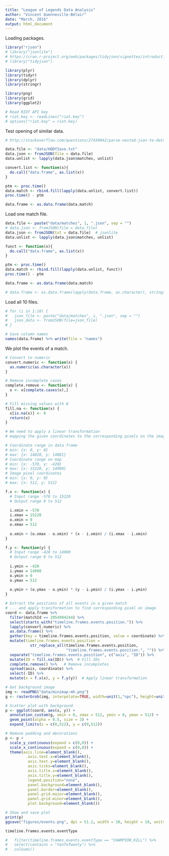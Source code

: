 ```yaml
---
title: "League of Legends Data Analysis"
author: "Vincent Quenneville-Bélair"
date: "March, 2016"
output: html_document
---
```


Loading packages.
```r
library("rjson")
# library("jsonlite")
# https://cran.r-project.org/web/packages/tidyjson/vignettes/introduction-to-tidyjson.html
# library("tidyjson")

library(plyr)
library(tidyr)
library(dplyr)
library(stringr)

library(png)
library(grid)
library(ggplot2)
```

```r
# Read RIOT API key
# riot.key <- readLines("riot.key")
# options("riot.key" = riot.key)
```

Test opening of similar data.
```r
# http://stackoverflow.com/questions/27430042/parse-nested-json-to-data-frame-in-r

data.file <- "data/HQDf2ase.txt"
data.json <- fromJSON(file = data.file)
data.unlist <- lapply(data.json$matches, unlist)

convert.list <- function(x){
  do.call("data.frame", as.list(x))
}

ptm <- proc.time()
data.match <- rbind.fill(lapply(data.unlist, convert.list))
proc.time() - ptm

data.frame <- as.data.frame(data.match)
```

Load one match file.
```r
data.file <- paste("data/matches", 1, ".json", sep = "")
# data.json <- fromJSON(file = data.file)
data.json <- fromJSON(txt = data.file)  # jsonlite
data.unlist <- lapply(data.json$matches, unlist)

funct <- function(x){
  do.call("data.frame", as.list(x))
}

ptm <- proc.time()
data.match <- rbind.fill(lapply(data.unlist, funct))
proc.time() - ptm

data.frame <- as.data.frame(data.match)

# data.frame <- as.data.frame(lapply(data.frame, as.character), stringsAsFactors=FALSE)
```

Load all 10 files.
```r
# for (i in 1:10) {
#   json_file <- paste("data/matches", i, ".json", sep = "")
# 	json_data <- fromJSON(file=json_file)
# }
```

```r
# Save column names
names(data.frame) %>% write(file = "names")
```

We plot the events of a match.
```r
# Convert to numeric
convert.numeric <- function(x) {
  as.numeric(as.character(x))
}

# Remove incomplete cases
complete.remove <- function(x) {
  x <- x[complete.cases(x),]  
}

# Fill missing values with 0
fill.na <- function(x) {
  x[is.na(x)] <- 0
  return(x)
}

# We need to apply a linear transformation 
# mapping the given coordinates to the corresponding pixels on the image

# Coordinate range in data frame
# min: {x: 0, y: 0}
# max: {x: 14820, y: 14881}
# Coordinate range on map
# min: {x: -570, y: -420}
# max: {x: 15220, y: 14980}
# Image pixel coordinates
# min: {x: 0, y: 0}
# max: {x: 512, y: 512}

f.x <- function(x) {
  # Input range -570 to 15220
  # Output range 0 to 512
  
  i.xmin = -570
  i.xmax = 15220
  o.xmin = 0
  o.xmax = 512
  
  o.xmin + (o.xmax - o.xmin) * (x - i.xmin) / (i.xmax - i.xmin)
}

f.y <- function(y) {
  # Input range -420 to 14980
  # Output range 0 to 512
  
  i.ymin = -420
  i.ymax = 14980
  o.ymin = 0
  o.ymax = 512
  
  o.ymin + (o.ymax - o.ymin) * (y - i.ymin) / (i.ymax - i.ymin)
}

# Extract the positions of all events in a given match
# ... and apply transformation to find corresponding pixel on image
coord <- data.frame %>% 
  filter(matchId == 2054994244) %>%
  select(starts_with("timeline.frames.events.position.")) %>%
  lapply(convert.numeric) %>%
  as.data.frame() %>%
  gather(key = timeline.frames.events.position, value = coordinate) %>%
  mutate(timeline.frames.events.position = 
           str_replace_all(timeline.frames.events.position, 
                           "timeline.frames.events.position.", "")) %>%
  separate("timeline.frames.events.position", c("axis", "ID")) %>%
  mutate(ID = fill.na(ID)) %>%  # Fill IDs
  complete.remove() %>%   # Remove incompletes
  spread(axis, coordinate) %>%
  select(-ID) %>%
  mutate(x = f.x(x), y = f.y(y))  # Apply linear transformation

# Get background image
img <- readPNG("data/minimap-mh.png")
g <- rasterGrob(img, interpolate=TRUE, width=unit(1,"npc"), height=unit(1,"npc"))

# Scatter plot with background
p <- ggplot(coord, aes(x, y)) + 
  annotation_custom(g, xmin = 0, xmax = 512, ymin = 0, ymax = 512) +
  geom_point(alpha = 0.5, size = 3) +
  expand_limits(x = c(0,512), y = c(0,512))

# Remove padding and decorations
p <- p +
  scale_y_continuous(expand = c(0,0)) + 
  scale_x_continuous(expand = c(0,0)) +
  theme(axis.line=element_blank(),
          axis.text.x=element_blank(),
          axis.text.y=element_blank(),
          axis.ticks=element_blank(),
          axis.title.x=element_blank(),
          axis.title.y=element_blank(),
          legend.position="none",
          panel.background=element_blank(),
          panel.border=element_blank(),
          panel.grid.major=element_blank(),
          panel.grid.minor=element_blank(),
          plot.background=element_blank())

# Show and save plot
print(p)
ggsave("figures/events.png", dpi = 51.2, width = 10, height = 10, units = "in")
```

```r
timeline.frames.events.eventType
```

```r
#   filter(timeline.frames.events.eventType == "CHAMPION_KILL") %>%
#   select(contains = "tenToTwenty") %>%
#   colSums()
```
